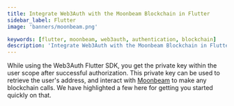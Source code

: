 ```yaml
---
title: Integrate Web3Auth with the Moonbeam Blockchain in Flutter
sidebar_label: Flutter
image: 'banners/moonbeam.png'

keywords: [flutter, moonbeam, web3auth, authentication, blockchain]
description: 'Integrate Web3Auth with the Moonbeam Blockchain in Flutter | Documentation - Web3Auth'
---
```



<SEO
  title="Integrate Web3Auth with the Moonbeam Blockchain in Flutter"
  description="Integrate Web3Auth with the Moonbeam Blockchain in Flutter | Documentation - Web3Auth"
  image="https://web3auth.io/docs/banners/moonbeam.png"
  slug="/embedded-wallets/connect-blockchain/evm/moonbeam/flutter"
/>

While using the Web3Auth Flutter SDK, you get the private key within the user scope after successful authorization. This private key can be used to retrieve the user's address, and interact with [Moonbeam](https://moonbeam.network/networks/moonbeam/) to make any blockchain calls. We have highlighted a few here for getting you started quickly on that.

<EVMInteraction />
